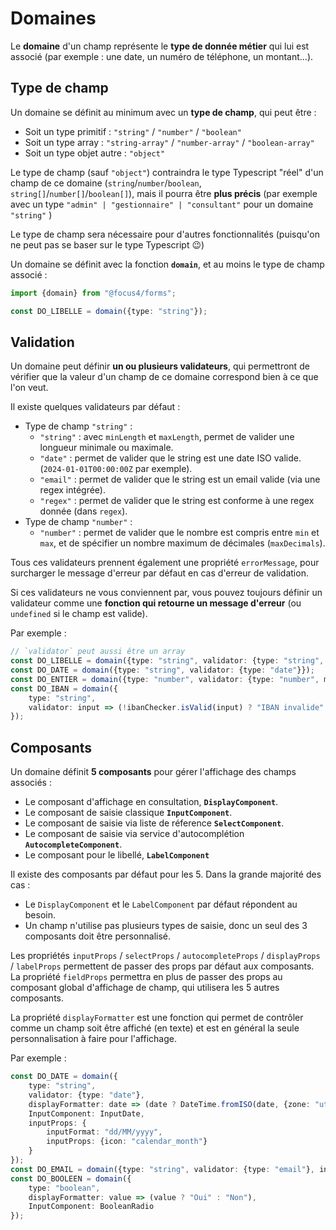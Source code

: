 
<Meta title="Modèle métier/Domaines" />

# Domaines

Le **domaine** d'un champ représente le **type de donnée métier** qui lui est associé (par exemple : une date, un numéro de téléphone, un montant...).

## Type de champ

Un domaine se définit au minimum avec un **type de champ**, qui peut être :

-   Soit un type primitif : `"string"` / `"number"` / `"boolean"`
-   Soit un type array : `"string-array"` / `"number-array"` / `"boolean-array"`
-   Soit un type objet autre : `"object"`

Le type de champ (sauf `"object"`) contraindra le type Typescript "réel" d'un champ de ce domaine (`string`/`number`/`boolean`, `string[]`/`number[]`/`boolean[]`), mais il pourra être **plus précis** (par exemple avec un type `"admin" | "gestionnaire" | "consultant"` pour un domaine `"string"` )

Le type de champ sera nécessaire pour d'autres fonctionnalités (puisqu'on ne peut pas se baser sur le type Typescript 😉)

Un domaine se définit avec la fonction **`domain`**, et au moins le type de champ associé :

```ts
import {domain} from "@focus4/forms";

const DO_LIBELLE = domain({type: "string"});
```

## Validation

Un domaine peut définir **un ou plusieurs validateurs**, qui permettront de vérifier que la valeur d'un champ de ce domaine correspond bien à ce que l'on veut.

Il existe quelques validateurs par défaut :

-   Type de champ `"string"` :
    -   `"string"` : avec `minLength` et `maxLength`, permet de valider une longueur minimale ou maximale.
    -   `"date"` : permet de valider que le string est une date ISO valide. (`2024-01-01T00:00:00Z` par exemple).
    -   `"email"` : permet de valider que le string est un email valide (via une regex intégrée).
    -   `"regex"` : permet de valider que le string est conforme à une regex donnée (dans `regex`).
-   Type de champ `"number"` :
    -   `"number"` : permet de valider que le nombre est compris entre `min` et `max`, et de spécifier un nombre maximum de décimales (`maxDecimals`).

Tous ces validateurs prennent également une propriété `errorMessage`, pour surcharger le message d'erreur par défaut en cas d'erreur de validation.

Si ces validateurs ne vous conviennent par, vous pouvez toujours définir un validateur comme une **fonction qui retourne un message d'erreur** (ou `undefined` si le champ est valide).

Par exemple :

```ts
// `validator` peut aussi être un array
const DO_LIBELLE = domain({type: "string", validator: {type: "string", maxLength: 100}});
const DO_DATE = domain({type: "string", validator: {type: "date"}});
const DO_ENTIER = domain({type: "number", validator: {type: "number", maxDecimals: 0}});
const DO_IBAN = domain({
    type: "string",
    validator: input => (!ibanChecker.isValid(input) ? "IBAN invalide" : undefined)
});
```

## Composants

Un domaine définit **5 composants** pour gérer l'affichage des champs associés :

-   Le composant d'affichage en consultation, **`DisplayComponent`**.
-   Le composant de saisie classique **`InputComponent`**.
-   Le composant de saisie via liste de réference **`SelectComponent`**.
-   Le composant de saisie via service d'autocomplétion **`AutocompleteComponent`**.
-   Le composant pour le libellé, **`LabelComponent`**

Il existe des composants par défaut pour les 5. Dans la grande majorité des cas :

-   Le `DisplayComponent` et le `LabelComponent` par défaut répondent au besoin.
-   Un champ n'utilise pas plusieurs types de saisie, donc un seul des 3 composants doit être personnalisé.

Les propriétés `inputProps` / `selectProps` / `autocompleteProps` / `displayProps` / `labelProps` permettent de passer des props par défaut aux composants. La propriété `fieldProps` permettra en plus de passer des props au composant global d'affichage de champ, qui utilisera les 5 autres composants.

La propriété `displayFormatter` est une fonction qui permet de contrôler comme un champ soit être affiché (en texte) et est en général la seule personnalisation à faire pour l'affichage.

Par exemple :

```ts
const DO_DATE = domain({
    type: "string",
    validator: {type: "date"},
    displayFormatter: date => (date ? DateTime.fromISO(date, {zone: "utc"}).toFormat("dd/MM/yyyy") : ""),
    InputComponent: InputDate,
    inputProps: {
        inputFormat: "dd/MM/yyyy",
        inputProps: {icon: "calendar_month"}
    }
});
const DO_EMAIL = domain({type: "string", validator: {type: "email"}, inputProps: {icon: "email"}});
const DO_BOOLEEN = domain({
    type: "boolean",
    displayFormatter: value => (value ? "Oui" : "Non"),
    InputComponent: BooleanRadio
});
```
